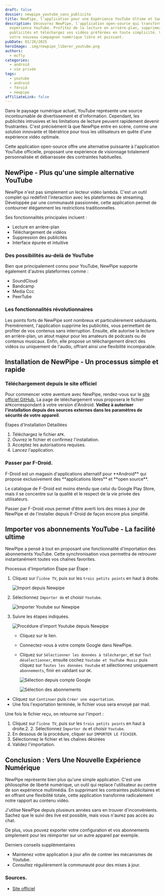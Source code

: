 ```yaml
---
draft: false
dossier: newpipe_youtube_sans_publicite
title: NewPipe, l'application pour une Expérience YouTube Ultime et Sans Publicités
description: Découvrez NewPipe, l'application open-source qui transforme votre
  expérience YouTube. Profitez de la lecture en arrière-plan, supprimez les
  publicités et téléchargez vos vidéos préférées en toute simplicité. Voici
  votre nouveau compagnon numérique libre et puissant.
pubDate: 01/26/2025
heroImage: .img/newpipe_liberer_youtube.png
authors:
  - mcfly
categories:
  - android
  - vie privée
tags:
  - youtube
  - android
  - fdroid
  - newpipe
affiliateLink: false
---
```


Dans le paysage numérique actuel, YouTube représente une source incontournable de divertissement et d'information. Cependant, les publicités intrusives et les limitations de lecture peuvent rapidement devenir frustrantes. C'est précisément là que NewPipe entre en scène, comme une solution innovante et libératrice pour tous les utilisateurs en quête d'une expérience vidéo optimale.

Cette application open-source offre une alternative puissante à l'application YouTube officielle, proposant une expérience de visionnage totalement personnalisée et débarrassée des contraintes habituelles.

## NewPipe - Plus qu'une simple alternative YouTube

NewPipe n'est pas simplement un lecteur vidéo lambda. C'est un outil complet qui redéfinit l'interaction avec les plateformes de streaming. Développée par une communauté passionnée, cette application permet de contourner élégamment les restrictions traditionnelles.

Ses fonctionnalités principales incluent :

* Lecture en arrière-plan
* Téléchargement de vidéos
* Suppression des publicités
* Interface épurée et intuitive

### Des possibilités au-delà de YouTube

Bien que principalement connu pour YouTube, NewPipe supporte également d'autres plateformes comme :

* SoundCloud
* Bandcamp
* Media Ccc
* PeerTube

### Les fonctionnalités révolutionnaires

Les points forts de NewPipe sont nombreux et particulièrement séduisants. Premièrement, l'application supprime les publicités, vous permettant de profiter de vos contenus sans interruption. Ensuite, elle autorise la lecture en arrière-plan, un atout majeur pour les amateurs de podcasts ou de contenus musicaux. Enfin, elle propose un téléchargement direct des vidéos ou uniquement de l'audio, offrant ainsi une flexibilité incomparable.

## Installation de NewPipe - Un processus simple et rapide

### Téléchargement depuis le site officiel

Pour commencer votre aventure avec NewPipe, rendez-vous sur le [site officiel GitHub.](https://newpipe.net/#download) La page de téléchargement vous proposera le fichier `APK`correspondant à votre version d'Android. **Veillez à autoriser l'installation depuis des sources externes dans les paramètres de sécurité de votre appareil**.

Étapes d'Installation Détaillées

1. Téléchargez le fichier `APK`.
2. Ouvrez le fichier et confirmez l'installation.
3. Acceptez les autorisations requises.
4. Lancez l'application.

### Passer par F-Droid.

<Alert type="info">F-Droid est un magasin d'applications alternatif pour \*\*Android\*\* qui propose exclusivement des \*\*applications libres\*\* et \*\*open source\*\*[](https://45secondes.fr/f-droid-lalternative-par-excellence-a-google-play-est-elle-sure/)[](https://goodtech.info/guide-fdroid-open-source-app-store/).</Alert> 

Le catalogue de F-Droid est moins étendu que celui du Google Play Store, mais il se concentre sur la qualité et le respect de la vie privée des utilisateurs.

Passer par F-Droid vous permet d'être averti lors des mises à jour de NewPipe et de l'installer depuis F-Droid de façon encore plus simplifié.

## Importer vos abonnements YouTube - La facilité ultime

NewPipe a pensé à tout en proposant une fonctionnalité d'importation des abonnements YouTube. Cette synchronisation vous permettra de retrouver instantanément toutes vos chaînes favorites.

Processus d'Importation Étape par Étape :

1. Cliquez sur l'`icône TV`, puis sur les `trois petits points` en haut à droite.

   ![Import depuis Newpipe](.img/import.jpg "Import depuis Newpipe")
2. Sélectionnez `Importer de` et choisir `Youtube`.

   ![Importer Youtube sur Newpipe](.img/import_youtube.jpg "Importer Youtube sur Newspipe")
3. Suivre les étapes indiquées.

   ![Procédure d'import Youtube depuis Newpipe](.img/newpipe_import.jpg "Procédure d'import Youtube depuis Newpipe")

   * Cliquez sur le lien.
   * Connectez-vous à votre compte Google dans NewPipe.
   * Cliquez sur `Sélectionner les données à télécharger`, et sur `Tout désélectionner`, ensuite cochez `Youtube et YouTube Music` puis cliquez sur `Toutes les données Youtube` et sélectionnez uniquement `abonnements`, finir en validant sur `OK`.

     ![Sélection depuis compte Google](.img/google_youtube.jpg "Sélection depuis compte Google")

     ![Sélection des abonnements](.img/google_youtube_abonnements.jpg "Sélection des abonnements")

* Cliquez sur `Continuer` puis `Créer une exportation`.
* Une fois l'exportation terminée, le fichier vous sera envoyé par mail.

Une fois le fichier reçu, on retourne sur l'import :

1. Cliquez sur l'`icône TV`, puis sur les `trois petits points` en haut à droite.2. 2. Sélectionnez `Importer de` et choisir `Youtube`.
2. En dessous de la procédure, cliquer sur `IMPORTER LE FICHIER`.
3. Sélectionnez le fichier et les chaînes désirées
4. Validez l'importation.

## Conclusion : Vers Une Nouvelle Expérience Numérique

NewPipe représente bien plus qu'une simple application. C'est une philosophie de liberté numérique, un outil qui replace l'utilisateur au centre de son expérience multimédia. En supprimant les contraintes publicitaires et en offrant une flexibilité totale, cette application transforme radicalement notre rapport au contenu vidéo.

J'utilise NewPipe depuis plusieurs années sans en trouver d'inconvénients. Sachez que le suivi des live est possible, mais vous n'aurez pas accès au chat.

De plus, vous pouvez exporter votre configuration et vos abonnements simplement pour les réimporter sur un autre appareil par exemple.

Derniers conseils supplémentaires

* Maintenez votre application à jour afin de contrer les mécanismes de Youtube.
* Consultez régulièrement la communauté pour des mises à jour.

### Sources.

* [Site officiel](https://newpipe.net/)
